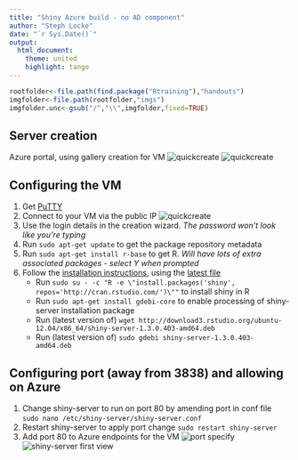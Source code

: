 ```yaml
---
title: "Shiny Azure build - no AD component"
author: "Steph Locke"
date: "`r Sys.Date()`"
output:
  html_document:
    theme: united
    highlight: tango
---
```


```r
rootfolder<-file.path(find.package("Rtraining"),"handouts")
imgfolder<-file.path(rootfolder,"imgs")
imgfolder.unc<-gsub("/","\\",imgfolder,fixed=TRUE)
```

## Server creation
Azure portal, using gallery creation for VM
![quickcreate](`r paste0(imgfolder.unc,"\\azure-OS.png")`)
![quickcreate](`r paste0(imgfolder.unc,"\\azure-OSpassword.png")`)

## Configuring the VM
1. Get [PuTTY](http://the.earth.li/~sgtatham/putty/latest/x86/putty.exe)
2. Connect to your VM via the public IP
![quickcreate](`r paste0(imgfolder.unc,"\\putty-connection.png")`)
3. Use the login details in the creation wizard. *The password won't look like you're typing*
3. Run `sudo apt-get update` to get the package repository metadata
4. Run `sudo apt-get install r-base` to get R. *Will have lots of extra associated packages - select Y when prompted*
5. Follow the [installation instructions](http://rstudio.github.io/shiny-server/latest/), using the [latest file](http://www.rstudio.com/products/shiny/download-server/)
    + Run `sudo su - -c "R -e \"install.packages('shiny', repos='http://cran.rstudio.com/')\""` to install shiny in R
    + Run `sudo apt-get install gdebi-core` to enable processing of shiny-server installation package
    + Run (latest version of) `wget http://download3.rstudio.org/ubuntu-12.04/x86_64/shiny-server-1.3.0.403-amd64.deb`
    + Run (latest version of) `sudo gdebi shiny-server-1.3.0.403-amd64.deb`

## Configuring port (away from 3838) and allowing on Azure
1. Change shiny-server to run on port 80 by amending port in conf file `sudo nano /etc/shiny-server/shiny-server.conf`
2. Restart shiny-server to apply port change `sudo restart shiny-server`
3. Add port 80 to Azure endpoints for the VM
![port specify](`r paste0(imgfolder.unc,"\\azure-endpoint.png")`)
![shiny-server first view](`r paste0(imgfolder.unc,"\\shiny-server.png")`)
